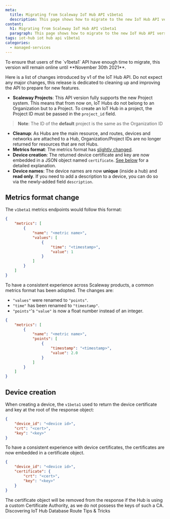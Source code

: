 ```yaml
---
meta:
  title: Migrating from Scaleway IoT Hub API v1beta1
  description: This page shows how to migrate to the new IoT Hub API version.
content:
  h1: Migrating from Scaleway IoT Hub API v1beta1
  paragraph: This page shows how to migrate to the new IoT Hub API version.
tags: iot-hub iot hub api v1beta1 
categories:
  - managed-services
---
```


<Macro id="iam-requirements" />
 
<Message type="important">
  To ensure that users of the `v1beta1` API have enough time to migrate, this version will remain online until **November 30th 2021**. 
</Message>

Here is a list of changes introduced by v1 of the IoT Hub API. Do not expect any major changes, this release is dedicated to cleaning up and improving the API to prepare for new features.

- **Scaleway Projects**: This API version fully supports the new Project system. This means that from now on, IoT Hubs do not belong to an Organization but to a Project. To create an IoT Hub in a project, the Project ID must be passed in the `project_id` field.
> **Note**: The ID of the **default** project is the same as the Organization ID
- **Cleanup**: As Hubs are the main resource, and routes, devices and networks are attached to a Hub, Organization/Project IDs are no longer returned for resources that are not Hubs.
- **Metrics format**: The metrics format has [slightly changed](#-Metrics-format-change).
- **Device creation**: The returned device certificate and key are now embedded in a JSON object named `certificate`. [See below](#-Device-creation) for a detailed explanation.
- **Device names**: The device names are now **unique** (inside a hub) and **read only**. If you need to add a description to a device, you can do so via the newly-added field `description`.

## Metrics format change

The `v1beta1` metrics endpoints would follow this format:

```json
{
    "metrics": [
        {
            "name": "<metric name>",
            "values": [
                {
                    "time": "<timestamp>",
                    "value": 1
                }
            ]
        }
    ]
}
```

To have a consistent experience across Scaleway products, a common metrics format has been adopted. The changes are:

- `"values"` were renamed to `"points"`.
- `"time"` has been renamed to `"timestamp"`.
- `"points"`'s `"value"` is now a float number instead of an integer.

```json
{
    "metrics": [
        {
            "name": "<metric name>",
            "points": [
                {
                    "timestamp": "<timestamp>",
                    "value": 2.0
                }
            ]
        }
    ]
}
```

## Device creation

When creating a device, the `v1beta1` used to return the device certificate and key at the root of the response object:

```json
{
    "device_id": "<device id>",
    "crt": "<cert>",
    "key": "<key>"
}
```

To have a consistent experience with device certificates, the certificates are now embedded in a certificate object.

```json
{
    "device_id": "<device id>",
    "certificate": {
        "crt": "<cert>",
        "key": "<key>"
    }
}
```

<Message type="important">
  The certificate object will be removed from the response if the Hub is using a custom Certificate Authority, as we do not possess the keys of such a CA.
</Message>


<Navigation title="See also">
  <PreviousButton to="/managed-services/iot-hub/api-cli/cli-db-tips-tricks/">Discovering IoT Hub Database Route Tips & Tricks</PreviousButton>
</Navigation>
